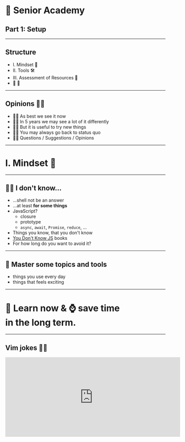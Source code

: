 

<Head>
  <title>🧓 Senior Academy Part 1: Setup</title>
</Head>

# 🧓 Senior Academy

## Part 1: Setup

---

## Structure

<Steps>

- I. Mindset 🧠
- II. Tools 🛠
- III. Assessment of Resources 🔮
- 🏡 💼

</Steps>

---

## Opinions 🤷‍♂️

<Steps>

- 💁‍♂️ As best we see it now
- 🤦‍♂️ In 5 years we may see a lot of it differently
- 💆‍♂️ But it is useful to try new things
- 🙆‍♂️ You may always go back to status quo
- 🙋‍♂️ Questions / Suggestions / Opinions

</Steps>

---

# I. Mindset 🧠

---

## 🤷‍♂️ I don't know...

<Steps>

- ...shell not be an answer
- ...at least **for some things**
- JavaScript?
  - closure
  - prototype
  - `async`, `await`, `Promise`, `reduce`, ...
- Things you know, that you don't know
- [You Don't Know JS](https://github.com/getify/You-Dont-Know-JS) books
- For how long do you want to avoid it?

</Steps>

---

## 🥷 Master some topics and tools

<Steps>

- things you use every day
- things that feels exciting

</Steps>

---

# 📖 Learn now & ⌚ **save time**<br/> in the long term.

---

## Vim jokes 🤦‍♂️

<iframe
  border="0"
  frameBorder="0"
  height="250"
  width="550"
  src="https://twitframe.com/show?url=https://twitter.com/iamdevloper/status/435555976687923200"
/>

---

## Develop a Taste 👨‍🍳

<Steps>

- "This can be solved using \_\_\_\_ or \_\_\_\_."
- "This could be problematic in case of \_\_\_\_."
- See **many ways** how to solve the problem
  - inspiration from other **languages**, **libraries**, **professions**
- pre <- **Redux** -> post
- **Elm** => **React** => **SwiftUI**
- Snowball effect

</Steps>

---

# 🚫📦 Antifragile

<iframe
  width="560"
  height="315"
  src="https://www.youtube.com/embed/oAJy45NWjmY"
  frameBorder="0"
/>

---

## 🚫📦 Antifragile

<Steps>

- When introduced to "chaos"...
- ... **fragile**: breaks
- ... **resilient**: stays the same
- ... **antifragile**: benefits

</Steps>

---

## 🚫📦 Antifragile Practices

<Steps>

1. **Cap your downside**
2. **Seek eustress** ("beneficial stress")
3. **Overcompensate**

</Steps>

---

# 🧘 Focus

<Steps>

- > Focus is about saying no.<br/>
  > — Steve Jobs
- avoid: 🤯
- **no** for me:
- 3D printing
- backend development
- MobX, Flutter, Kotlin, Rust, Kubernetes...
- **yes** for me:
  - functional programming
- ...at least for now 😊

</Steps>

---

## 💡 Try New Things

<Steps>

- ✅ free time
- ✅ be like **The Beatles**
  - each album something small different
- change what you didn't like
- usually safe to change ~5-10%
  - one or two libraries, tools, ...
- sometimes more
- could be dangerous!
  - but sometimes necessary
  - have a backup plan

</Steps>

---

## 🤝 Convince Others

<Steps>

- manipulation?
- closed questions ("yes/no")
- open questions ("how?")

</Steps>

---

## 🤝 Convince Others

#### Be Understood

<Steps>

- start with **why** (the problem by example)
- from concrete **examples** to **bigger** concepts

</Steps>

---

## 🤝 Convince Others

#### **Focus** (to Be Understood)

<Steps>

- max 3 priorities
- \>3 priorities == no priorities
- **only important issues** (simplify!)
- pick your battles

</Steps>

---

## 🤝 Convince Others

#### Suggest Solution

<Steps>

- "This will not work":
  - create "proof of concept" and see how it feels
- "Not enough time now":
  - focus on long term **vision**
- "Too risky":
  - backup plan
    - status quo (continue how it is now)
    - easy switch to different solution (Yarn vs. NPM)

</Steps>

---

## 🤝 Convince Others

#### Debate

<Steps>

- lay down arguments (benefits, consequences, risks, ...)
- listen and accept counterargument
- sometimes: **repeat how you understand it** (simplify!)
- but lay down possible downsides with it (if there are any)

</Steps>

---

## 🤝 Convince Others

<Steps>

# **Let them decide!**

Revisit later in case of issues...

</Steps>

---

## 🤝 Traps ⚠️

<Steps>

- **XY problem**: https://xyproblem.info/
- **X** problem
- **Y** solution
- asking about **Y**
- without explaining **X**
- "Can you show it to me from user perspective?"

</Steps>

---

## ✊ Respect

<Steps>

- **...is earned**
- "You know stuff"
- "You are right" (most of the time)
- If you have it, it's easier **to convince others**.

</Steps>

---

## ✊ Respect Hacks

<Steps>

- be focused
  - during **❗workshops❗** and meetings
    - no emails, coding, chatting, ...
  - listen = care
- say your opinions
- be prepared
- focus on big picture (if others are on details)
  - think few steps ahead
- or on details
  - specific use case issues

</Steps>

---

# 🔭 Lead People

<iframe
  width="700"
  height="350"
  src="https://www.youtube.com/embed/gRRvjZ_XNog"
  frameBorder="0"
/>

---

## 🔭 Lead People

<Steps>

- difficult
- care about your team
- have a ❗**vision**❗
- or they will eat you alive

</Steps>

---

## 🔭 Vision

<img
  src="https://upload.wikimedia.org/wikipedia/en/c/c1/Cover_Toyota_Kata.jpg"
  style={{ maxHeight: '50%' }}
/>

[Toyota Kata](https://en.wikipedia.org/wiki/Toyota_Kata) by Mike Rother

---

## 🔭 Vision

<Vision1 />

---

## 🔭 Vision

<Vision2 />

---

## 🔭 Vision

<Vision3 />

---

## 📚 Knowledge System

- later in Tools section...

---

## ⚖️ Balance ⚠️

<Steps>

- don't push it too hard 😡
- you can always improve later 😇

</Steps>

---

# II. Tools 🛠

---

## II. Tools 🛠

<Steps>

- 💾 Terminal & Software
- 📖 Learning
- 📚 Knowledge System

</Steps>

---

## 💾 Terminal

<Steps>

- shell & dotfiles
- new utils
- Git
- tmux
- terminals & fonts

</Steps>

---

### 💾 Terminal: shell & dotfiles

<Steps>

- ZSH
  - [Oh My Zsh](https://github.com/ohmyzsh/ohmyzsh)
  - plugins: `wd`❗
- dotfiles
  - [`homesick`](https://github.com/technicalpickles/homesick)
  - [other dotfiles managers](https://dotfiles.github.io/utilities/)
  - [`dotbare`](https://github.com/kazhala/dotbare)? (no symlinks)
- Linux/Unix filesystem

</Steps>

---

### 💾 Terminal: new utils

<Steps>

- new:
  - `brew install ag rg fd cheat bat fnm htop fzf`
- create your own:
  - `brew-upgrade-fzf`
- old:
  - `xargs`: https://youtu.be/rp7jLi_kgPg

</Steps>

---

### 💾 Terminal: Git

<Steps>

- terminal Git == understand Git
- `git stash`
- `git rebase`
  - read [Git Rebase-Flow](https://gist.github.com/heracek/2d950452130721f224aa3022c6e152fc) guide
- `git reflog`
- `git config` (shortcuts)
- [`git-delta`](https://github.com/dandavison/delta)
- SourceTree? (slow)
  - [`tig`](https://github.com/jonas/tig)
  - [`gitui`](https://github.com/extrawurst/gitui)

</Steps>

---

### 💾 Terminal: tmux

- [`tmux`](https://github.com/tmux/tmux)

---

### 💾 Terminal: tmux

- `tmux new`
- `tmux ls`
- `tmux a -t ...`

---

### 💾 Terminal: tmux

- **command**: `Ctrl + B`
- command + `%`: split left & right pane
- command + `"`: split top & down pane
- command + `Arrow`
- command + `z`: toggle zoom pane
- command + `c`: new window ("tab"))
- `exit` of `Ctrl + D`: kill pane/window
- command + `n`/`p`: previous/next window
- [default key binding](http://man.openbsd.org/OpenBSD-current/man1/tmux.1#DEFAULT_KEY_BINDINGS)

---

### 💾 Terminal: tmux

- [`tmuxinator`](https://github.com/tmuxinator/tmuxinator)

---

### 💾 Terminal: terminals & fonts

<Steps>

- Terminal: [kitty](https://sw.kovidgoyal.net/kitty/)
  - GPU accelerated
  - Font ligatures
  - 24bit colors
- fonts:
  - [Powerline fonts](https://github.com/powerline/fonts) outdated?
  - https://www.programmingfonts.org
  - [PragmataPro Mono Liga](https://fsd.it/shop/fonts/pragmatapro/) (expensive!)

</Steps>

---

## 💾 Software

- [Dash for macOS](https://kapeli.com/dash)
- [1Password](https://1password.com/)
- there may be some free alternatives...

---

## 💾 Software

- **touch typing**❗
  - https://www.keybr.com/
  - https://www.speedtyper.dev

<img
  src="https://camo.githubusercontent.com/15552bce07c6ad8e2a9c25054bada9f6a12239d009771b372d2c2ea7a91ed8b2/68747470733a2f2f692e696d6775722e636f6d2f5842416d796e4e2e6a7067"
  style={{ maxHeight: '30%' }}
/>

[Helix Keyboard](https://github.com/MakotoKurauchi/helix)

---

## 📖 Learning

<Steps>

- Email newsletters
  - [React Status](https://react.statuscode.com/)
  - [React Newsletter](https://reactnewsletter.com/)
- [GitHub Explore](https://github.com/explore)
- Podcasts!
- [IFTTT](https://ifttt.com/)
  - star follow
  - interesting blogs (**few**!)
- Twitter notifications (for specific people)

</Steps>

---

## 📚 Knowledge System

- Personal Knowledge Management
- Zettelkasten

---

### 📚 Personal Knowledge Management

<Steps>

- **outdated:**
- Apple Notes, Evernote, Notion
- [diigo](https://www.diigo.com/) bookmarks
- [Pocket](https://getpocket.com/)
- **still in use:**
- [GitHub Stars](https://github.com/stars)

</Steps>

---

## 📚 Zettelkasten

<div style={{ display: 'flex', maxHeight: '40%' }}>

<img
  src="https://niklas-luhmann-archiv.de/assets/texts/nachlass/images/2_ZK_Oerlinghausen_Uniarchiv.jpg"
  style={{ maxHeight: '100%' }}
/>

<img
  src="https://images.niklas-luhmann-archiv.de/image/ZK_2_17_43_087_V_N_BG1a_001?size=1"
  style={{ maxHeight: '100%' }}
/>

</div>

---

### Niklas Luhmann

<img
  src="https://assets.niklas-luhmann-archiv.de/av/vorsicht_vor_zu_raschem_verstehen.jpg"
  style={{ maxHeight: '30%' }}
/>

<Steps>

- 70 books and nearly 400 scholarly articles
- 90 000 index cards

</Steps>

---

## Linked Cards

<img
  src="https://upload.wikimedia.org/wikipedia/commons/thumb/1/1a/Zettelkasten_paper_schematic.png/640px-Zettelkasten_paper_schematic.png"
  style={{ maxHeight: '60%' }}
/>

---

### [How to Take Smart Notes](https://takesmartnotes.com/)

<img
  src="https://takesmartnotes.com/wp-content/uploads/2016/02/kindle-cover4-300x479.jpg"
  style={{ maxHeight: '50%' }}
/>

---

## 📚 Zettelkasten Tools

- [**Obsidian**](https://obsidian.md/) 🙏🤌🥇
- others:
  - [Roam](https://roamresearch.com/)
  - [RemNote](https://www.remnote.io/)

---

## Obsidian

<Steps>

- markdown (+ "wiki")
- graph
- plugins
- notes:
  - daily notes
  - permanent notes (topics, zettelkasten notes)
  - Tags, Maps fo Meaning
- Mermaid
- Excalidraw

</Steps>

---

# III. Assessment of Resources 🔮

---

## 🏡 💼 Homework

- dotfiles
- setup Personal Knowledge Management
  - Obsidian, ...
  - watch some videos (not much - analysis paralysis)
- research and analyze React libraries:
  - forms (validation, )
  - table (sort, toggle rows, order columns)
  - combobox (autocomplete, accessibility)

---

# The End

🙏 Thank you for your attention!
